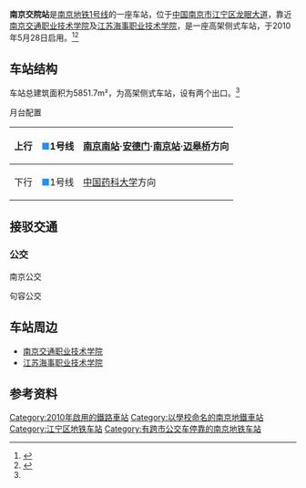 {{Station Infobox
| name                = 南京交院
| eng_name            = NJCI <br/> Nanjing Communications Institute Of Technology
| linecolour          = {{南京地铁线路色|1}}
| linecolour2          = 
| image               = Nanjing_Metro_NJCI_Station.jpg
| alt                 = 
| caption             = 南京交院站外景
| address             = {{CHN}}[[江苏省|江苏省]][[南京市|南京市]][[江宁区|江宁区]]龙眠大道
| coordinates         =
| color               = 
| line                = {{南京地铁线路名|1}}
| connections = [[南京公交|南京公交]]<br>句容公交（往[[句容|句容]][[郭庄镇_(句容市)|郭庄]]）
| distance            = 
| platform            = 2个侧式站台
| PlatformType        = 
| tracks              = 
| structure           = 高架三层车站（1号线）
| Interchange         = 
| disabled            =
| exits               = 2
| code                = 102
| zone                = 
| website             = 
| first               = {{南京地铁线路名|1}}<br>往{{站|中国药科大学}}方向：6:40<br>往{{站|迈皋桥}}方向：5:49
| last                = {{南京地铁线路名|1}}<br>往{{站|中国药科大学}}方向：0:18<br>往{{站|迈皋桥}}方向：23:29
| opened              = {{南京地铁线路名|1}} {{Start date|2010|5|28|df=y}}
| passengers          = 
| pass_year           = 
| pass_rank           = 
| services            = {{Adjacent stations|system=NJM|line1=1|left1=南医大·江苏经贸学院|right1=中国药科大学}}
| other_services      = 
| route_map           =
}}
'''南京交院站'''是[[南京地铁|南京地铁]][[南京地铁1号线|1号线]]的一座车站，位于[[中国|中国]][[南京市|南京市]][[江宁区_(南京市)|江宁区]][[龙眠大道|龙眠大道]]，靠近[[南京交通职业技术学院|南京交通职业技术学院]]及[[江苏海事职业技术学院|江苏海事职业技术学院]]，是一座高架侧式车站，于2010年5月28日启用。<ref>{{cite web|url=http://epaper.yangtse.com/yzwb/2010-05/27/content_138600.htm|title=地铁新线开通! 一号线南延线明晨6点运营 二号线明天上午10点运营|publisher=扬子晚报|deadurl=yes|archiveurl=https://web.archive.org/web/20131113082356/http://epaper.yangtse.com/yzwb/2010-05/27/content_138600.htm|archivedate=2013-11-13|accessdate=2013-11-13}}</ref><ref name="nj-dt">{{cite web |url=http://www.nj-dt.com/index2_8.asp |title=车站简介 |publisher=南京地铁 |deadurl=yes |archiveurl=https://web.archive.org/web/20131106014733/http://www.nj-dt.com/index2_8.asp |archivedate=2013-11-06 |accessdate=2013-11-13 }}</ref>

==车站结构==
车站总建筑面积为5851.7m²，为高架侧式车站，设有两个出口。<ref name="nj-dt"/>

;月台配置
{| border="1" cellspacing="0" cellpadding="3" frame="hsides" rules="rows"
|-
! 上行
| <span style="color:#1E90FF;">■</span>1号线
| [[南京南站_(地铁)|南京南站]]·[[安德门站|安德门]]·[[南京站_(地铁)|南京站]]·[[迈皋桥站|迈皋桥]]方向
|-
! 下行
| <span style="color:#1E90FF;">■</span>1号线
| [[中国药科大学站|中国药科大学]]方向
|}

==接驳交通==
===公交===
; 南京公交
{{南京公交线路简单列表|station=海事学院（近1、2出口）|Y37|806|819|826|881}}
{{南京公交线路简单列表|station=交通职业技术学院（近1、2出口）|Y37|813|819|826|881}}

; 句容公交
{{镇江公交线路简单列表|station=交通职业技术学院|句容236}}

==车站周边==
*[[南京交通职业技术学院|南京交通职业技术学院]]
*[[江苏海事职业技术学院|江苏海事职业技术学院]]

==参考资料==
{{reflist}}

{{南京地铁1号线车站}}

[[Category:2010年啟用的鐵路車站|Category:2010年啟用的鐵路車站]]
[[Category:以學校命名的南京地鐵車站|Category:以學校命名的南京地鐵車站]]
[[Category:江宁区地铁车站|Category:江宁区地铁车站]]
[[Category:有跨市公交车停靠的南京地铁车站|Category:有跨市公交车停靠的南京地铁车站]]